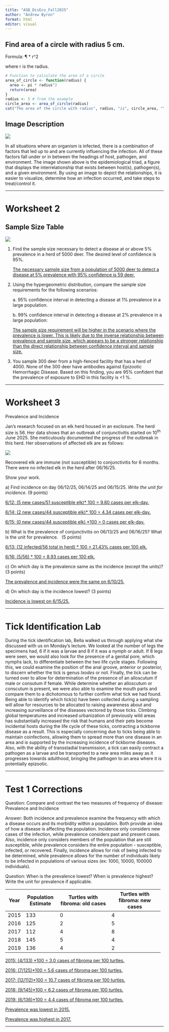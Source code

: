 ---
title: "ASB_DisEco_Fall2025"
author: "Andrew Byron"
format: html
editor: visual
---

## Find area of a circle with radius 5 cm.

Formula: ¶ \* r\^2

where r is the radius.

```{r}
# Function to calculate the area of a circle
area_of_circle <- function(radius) {
  area <- pi * radius^2
  return(area)
}
radius <- 5 # from the example
circle_area <- area_of_circle(radius)
cat("The area of the circle with radius", radius, "is", circle_area, "\n")
```

## **Image Description**

![](EpiTriad.png)

In all situations where an organism is infected, there is a combination of factors that led up to and are currently influencing the infection. All of these factors fall under or in between the headings of host, pathogen, and environment. The image shown above is the epidemiological triad, a figure that displays the interrelationship that exists between host(s), pathogen(s), and a given environment. By using an image to depict the relationships, it is easier to visualize, determine how an infection occurred, and take steps to treat/control it.

------------------------------------------------------------------------

# **Worksheet 2**

## Sample Size Table

![](ss_table.png){fig-align="center"}

1.  Find the sample size necessary to detect a disease at or above 5% prevalence in a herd of 5000 deer. The desired level of confidence is 95%.

    [The necessary sample size from a population of 5000 deer to detect a disease at 5% prevalence with 95% confidence is 59 deer.]{.underline}

2.  Using the hypergeometric distribution, compare the sample size requirements for the following scenarios:

    a\. 95% confidence interval in detecting a disease at 1% prevalence in a large population.

    b\. 99% confidence interval in detecting a disease at 2% prevalence in a large population:

    [The sample size requirement will be higher in the scenario where the prevalence is lower. This is likely due to the inverse relationship between prevalence and sample size, which appears to be a stronger relationship than the direct relationship between confidence interval and sample size.]{.underline}

3.  You sample 300 deer from a high-fenced facility that has a herd of 4000. None of the 300 deer have antibodies against Epizootic Hemorrhagic Disease. Based on this finding, you are 95% confident that the prevalence of exposure to EHD in this facility is \<1 %.

------------------------------------------------------------------------

# **Worksheet 3**

Prevalence and Incidence

Jan’s research focused on an elk herd housed in an exclosure. The herd size is 56. Her data shows that an outbreak of conjunctivitis started on 10^th^ June 2025. She meticulously documented the progress of the outbreak in this herd. Her observations of affected elk are as follows:

![](images/clipboard-2131967091.png)

Recovered elk are immune (not susceptible) to conjunctivitis for 6 months. There were no infected elk in the herd after 06/16/25.

Show your work.

a\) Find incidence on day 06/12/25, 06/14/25 and 06/15/25. *Write the unit for incidence.* (9 points)

[6/12: (5 new cases/51 susceptible elk)\* 100 = 9.80 cases per elk-day.]{.underline}

[6/14: (2 new cases/44 susceptible elk)\* 100 = 4.34 cases per elk-day.]{.underline}

[6/15: (0 new cases/44 susceptible elk) \*100 = 0 cases per elk-day.]{.underline}

b\) What is the prevalence of conjunctivitis on 06/13/25 and 06/16/25? What is the unit for prevalence.   (5 points)

[6/13: (12 infected/56 total in herd) \* 100 = 21.43% cases per 100 elk.]{.underline}

[6/16: (5/56) \* 100 = 8.93 cases per 100 elk.]{.underline}

c\) On which day is the prevalence same as the incidence (except the units)? (3 points)

[The prevalence and incidence were the same on 6/10/25.]{.underline}

d\) On which day is the incidence lowest? (3 points)

[Incidence is lowest on 6/15/25.]{.underline}

------------------------------------------------------------------------

# Tick Identification Lab

During the tick identification lab, Bella walked us through applying what she discussed with us on Monday's lecture. We looked at the number of legs the specimens had, 6 if it was a larvae and 8 if it was a nymph or adult. If 8 legs were seen, we would also look for the presence of a genital pore, which nymphs lack, to differentiate between the two life cycle stages. Following this, we could examine the position of the anal groove, anterior or posterior, to discern whether the tick is genus *Ixodes* or not. Finally, the tick can be turned over to allow for determination of the presence of an alloscutum if male or consutum if female. While determine whether an alloscutum or conscutum is present, we were also able to examine the mouth parts and compare them to a dichotomous to further confirm what tick we had found. Being able to identify which tick(s) have been collected during a sampling will allow for resources to be allocated to raising awareness about and increasing surveillance of the diseases vectored by those ticks. Climbing global temperatures and increased urbanization of previously wild areas has substantially increased the risk that humans and their pets become incidental hosts during the life cycle of these ticks, contracting a tickborne disease as a result. This is especially concerning due to ticks being able to maintain coinfections, allowing them to spread more than one disease in an area and is supported by the increasing incidence of tickborne diseases. Also, with the ability of transstadial transmission, a tick can easily contract a pathogen as a larvae and be transported to a new area miles away as it progresses towards adulthood, bringing the pathogen to an area where it is potentially epizootic.

------------------------------------------------------------------------

# Test 1 Corrections

Question: Compare and contrast the two measures of frequency of disease: Prevalence and Incidence

Answer: Both incidence and prevalence examine the frequency with which a disease occurs and its morbidity within a population. Both provide an idea of how a disease is affecting the population. Incidence only considers new cases of the infection, while prevalence considers past and present cases. Also, incidence only considers members of the population that are still susceptible, while prevalence considers the entire population - susceptible, infected, or recovered. Finally, incidence allows for risk of being infected to be determined, while prevalence allows for the number of individuals likely to be infected in populations of various sizes (ex: 1000, 10000, 100000 individuals).

Question: When is the prevalence lowest? When is prevalence highest? Write the unit for prevalence if applicable.

+------+---------------------+---------------------------------+---------------------------------+
| Year | Population Estimate | Turtles with fibroma: old cases | Turtles with fibroma: new cases |
+======+=====================+=================================+=================================+
| 2015 | 133                 | 0                               | 4                               |
+------+---------------------+---------------------------------+---------------------------------+
| 2016 | 125                 | 2                               | 5                               |
+------+---------------------+---------------------------------+---------------------------------+
| 2017 | 112                 | 4                               | 8                               |
+------+---------------------+---------------------------------+---------------------------------+
| 2018 | 145                 | 5                               | 4                               |
+------+---------------------+---------------------------------+---------------------------------+
| 2019 | 136                 | 4                               | 2                               |
+------+---------------------+---------------------------------+---------------------------------+

[2015: (4/133) \*100 = 3.0 cases of fibroma per 100 turtles.]{.underline}

[2016: (7/125)\*100 = 5.6 cases of fibroma per 100 turtles.]{.underline}

[2017: (12/112)\*100 = 10.7 cases of fibroma per 100 turtles.]{.underline}

[2018: (9/145)\*100 = 6.2 cases of fibroma per 100 turtles.]{.underline}

[2019: (6/136)\*100 = 4.4 cases of fibroma per 100 turtles.]{.underline}

[Prevalence was lowest in 2015.]{.underline}

[Prevalence was highest in 2017.]{.underline}

------------------------------------------------------------------------

# 

